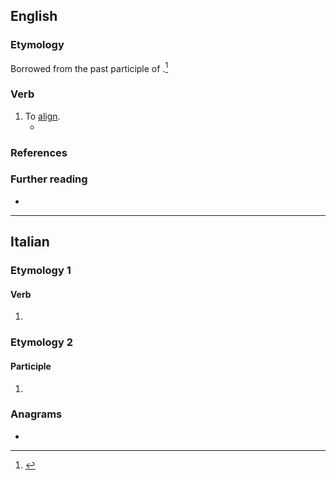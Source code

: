 ==English==

===Etymology===
Borrowed from the past participle of {{bor|en|it|allineare}}.<ref>{{R:OED Online|pos=v|id=5314|date=September 2021}}</ref>

===Verb===
{{en-verb}}

# To [[align]].
#* {{quote-book|en|1867|John Frederick William Herschel|Familiar Lectures on Scientific Subjects|passage=the intended base line '''allineated''' by placing a telescope a little beyond one of its proposed extremities}}

===References===
<references/>

===Further reading===
* {{R:Webster 1913}}

----

==Italian==

===Etymology 1===

====Verb====
{{head|it|verb form}}

# {{inflection of|it|allineare||2|p|pres|indc|;|2|p|impr}}

===Etymology 2===

====Participle====
{{head|it|past participle form|g=f-p}}

# {{feminine plural of|it|allineato}}

===Anagrams===
* {{anagrams|it|a=aaeeillnt|alleniate|anelliate}}